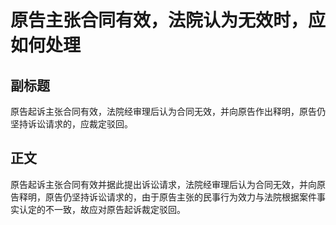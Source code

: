 # 原告主张合同有效，法院认为无效时，应如何处理
## 副标题
原告起诉主张合同有效，法院经审理后认为合同无效，并向原告作出释明，原告仍坚持诉讼请求的，应裁定驳回。
## 正文
原告起诉主张合同有效并据此提出诉讼请求，法院经审理后认为合同无效，并向原告释明，原告仍坚持诉讼请求的，由于原告主张的民事行为效力与法院根据案件事实认定的不一致，故应对原告起诉裁定驳回。